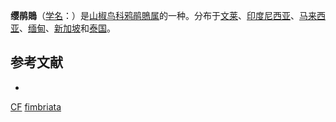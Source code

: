 {{Speciesbox
| name = 缨鹃鵙
| image = Coracina fimbriata male 1838.jpg
| status = LC | status_system = IUCN3.1
| genus = Coracina
| species = fimbriata
| authority = Temminck, 1824
| synonyms = }}
'''缨鹃鵙'''（[[学名|学名]]：{{lang|la|''Coracina fimbriata''}}）是[[山椒鸟科|山椒鸟科]][[鸦鹃鵙属|鸦鹃鵙属]]的一种。分布于[[文莱|文莱]]、[[印度尼西亚|印度尼西亚]]、[[马来西亚|马来西亚]]、[[缅甸|缅甸]]、[[新加坡|新加坡]]和[[泰国|泰国]]。

== 参考文献 ==
* {{IUCN2010
|assessors=BirdLife International
|year=2009
|id=146827
|title=Coracina fimbriata
|version=2010.3
|downloaded= 2010-10-20
}}
{{Taxonbar|from=Q3233186}}

[[Category:IUCN红色名录无危物种|CF]]
[[Category:鸦鹃鵙属|fimbriata]]